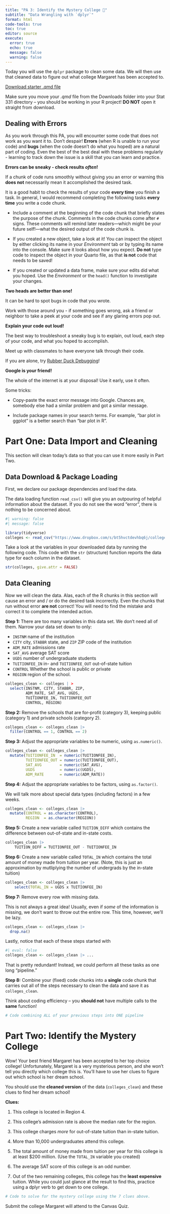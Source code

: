 ```yaml
---
title: "PA 3: Identify the Mystery College 🏫"
subtitle: "Data Wrangling with `dplyr`"
format: html
code-tools: true
toc: true
editor: source
execute: 
  error: true
  echo: true
  message: false
  warning: false
---
```


Today you will use the `dplyr` package to clean some data. We will then use that cleaned data to figure out what college Margaret has been accepted to.

[Download starter .qmd file](../student-versions/pas/pa3.qmd)

::: callout-caution
Make sure you move your *.qmd* file from the Downloads folder into your Stat 331 directory -- you should be working in your R project! **DO NOT** open it straight from download.
:::

::: {.callout-tip collapse="true"}

## Dealing with Errors

As you work through this PA, you will encounter some code that does not work as you want it to. Don't despair! **Errors** (when R is unable to run your code) and **bugs** (when the code doesn't do what you hoped) are a natural part of coding. Even the best of the best deal with these problems regularly - learning to track down the issue is a skill that you can learn and practice.

**Errors can be sneaky - check results *often*!**

If a chunk of code runs smoothly without giving you an error or warning this **does not** necessarily mean it accomplished the desired task.

It is a good habit to check the results of your code **every time** you finish a task. In general, I would recommend completing the following tasks **every time** you write a code chunk.

-   Include a comment at the beginning of the code chunk that briefly states the purpose of the chunk. Comments in the code chunks come after `#` signs. These comments will remind later readers---which might be your future self!---what the desired output of the code chunk is.

-   If you created a new object, take a look at it! You can inspect the object by either clicking its name in your *Environment* tab or by typing its name into the console. Make sure it looks about how you expect. **Do not** type code to inspect the object in your Quarto file, as that **is not** code that needs to be saved!

-   If you created or updated a data frame, make sure your edits did what you hoped. Use the *Environment* or the `head()` function to investigate your changes.

**Two heads are better than one!**

It can be hard to spot bugs in code that you wrote.

Work with those around you - if something goes wrong, ask a friend or neighbor to take a peek at your code and see if any glaring errors pop out.

**Explain your code out loud!**

The best way to troubleshoot a sneaky bug is to explain, out loud, each step of your code, and what you hoped to accomplish.

Meet up with classmates to have everyone talk through their code.

If you are alone, try [Rubber Duck Debugging](https://en.wikipedia.org/wiki/Rubber_duck_debugging)!

**Google is your friend!**

The whole of the internet is at your disposal! Use it early, use it often.

Some tricks:

-   Copy-paste the exact error message into Google. Chances are, somebody else had a similar problem and got a similar message.

-   Include package names in your search terms. For example, "bar plot in ggplot" is a better search than "bar plot in R".

:::


# Part One: Data Import and Cleaning

This section will clean today's data so that you can use it more easily in Part Two.

## Data Download & Package Loading

First, we declare our package dependencies and load the data.

::: callout-warning
The data loading function `read_csv()` will give you an outpouring of helpful information about the dataset. If you do not see the word "error", there is nothing to be concerned about.
:::

```r
#| warning: false
#| message: false

library(tidyverse)
colleges <- read_csv("https://www.dropbox.com/s/bt5hvctdevhbq6j/colleges.csv?dl=1")
```

Take a look at the variables in your downloaded data by running the following code. This code with the `str` (structure) function reports the data type for each column in the dataset.

```r
str(colleges, give.attr = FALSE)
```


## Data Cleaning

Now we will clean the data. Alas, each of the R chunks in this section will cause an error and / or do the desired task incorrectly. Even the chunks that run without error **are not** correct! You will need to find the mistake and correct it to complete the intended action.

**Step 1:** There are too many variables in this data set. We don't need all of them. Narrow your data set down to only:

-   `INSTNM` name of the institution
-   `CITY` city, `STABBR` state, and `ZIP` ZIP code of the institution
-   `ADM_RATE` admissions rate
-   `SAT_AVG` average SAT score
-   `UGDS` number of undergraduate students
-    `TUITIONFEE_IN` in- and `TUITIONFEE_OUT` out-of-state tuition
-   `CONTROL` Whether the school is public or private
-   `REGION` region of the school.

```r
colleges_clean <- colleges | >  
  select(INSTNM, CITY, STABBR, ZIP,
         ADM_RATE, SAT_AVG, UGDS,
         TUITIONFEE_IN, TUITIONFEE_OUT
         CONTROL, REGION) 
```

**Step 2:** Remove the schools that are for-profit (category 3), keeping public (category 1) and private schools (category 2).

```r
colleges_clean <- colleges_clean |> 
  filter(CONTROL == 1, CONTROL == 2)
```

**Step 3:** Adjust the appropriate variables to be numeric, using `as.numeric()`. 

```r
colleges_clean <- colleges_clean |> 
  mutate(TUITIONFEE_IN  = numeric(TUITIONFEE_IN),
         TUITIONFEE_OUT = numeric(TUITIONFEE_OUT),
         SAT_AVG        = numeric(SAT_AVG),
         UGDS           = numeric(UGDS),
         ADM_RATE       = numeric(ADM_RATE)) 
```

**Step 4:** Adjust the appropriate variables to be factors, using `as.factor()`.

::: callout-note
We will talk more about special data types (including factors) in a few weeks. 
:::

```r
colleges_clean <- colleges_clean |>
  mutate(CONTROL = as.character(CONTROL),
         REGION  = as.character(REGION))
```

**Step 5:** Create a new variable called `TUITION_DIFF` which contains the difference between out-of-state and in-state costs.

```r
colleges_clean |> 
    TUITION_DIFF = TUITIONFEE_OUT - TUITIONFEE_IN
```

**Step 6:** Create a new variable called `TOTAL_IN` which contains the total amount of money made from tuition per year. (Note, this is just an approximation by mutliplying the number of undergrads by the in-state tuition)

```r
colleges_clean <- colleges_clean |> 
    select(TOTAL_IN = UGDS x TUITIONFEE_IN)
```

**Step 7:** Remove every row with missing data.

::: callout-warning
This is not always a great idea! Usually, even if *some* of the information is missing, we don't want to throw out the entire row. This time, however, we'll be lazy.
:::

```r
colleges_clean <- colleges_clean |> 
  drop.na()
```

Lastly, notice that each of these steps started with

```r
#| eval: false
colleges_clean <- colleges_clean |> ...
```

That is pretty redundant! Instead, we could perform all these tasks as one long "pipeline."

**Step 8:** Combine your (fixed) code chunks into a **single** code chunk that carries out all of the steps necessary to clean the data and save it as `colleges_clean`.

::: callout-tip
Think about coding efficiency -- you **should not** have multiple calls to the **same** function!
:::

```r
# Code combining ALL of your previous steps into ONE pipeline
```

# Part Two: Identify the Mystery College

Wow! Your best friend Margaret has been accepted to her top choice college! Unfortunately, Margaret is a very mysterious person, and she won't tell you directly which college this is. You'll have to use her clues to figure out which school is her dream school.


You should use the **cleaned version** of the data (`colleges_clean`) and these clues to find her dream school!

**Clues:**

1.  This college is located in Region 4.

2.  This college's admission rate is above the median rate for the region.

3.  This college charges *more* for out-of-state tuition than in-state tuition.

4.  More than 10,000 undergraduates attend this college.

5.  The total amount of money made from tuition per year for this college is at least $200 million. (Use the `TOTAL_IN` variable you created)

6.  The average SAT score of this college is an odd number.

7.  Out of the two remaining colleges, this college has the **least expensive** tuition. While you could just glance at the result to find this, practice using a dplyr verb to get down to one college.

```r
# Code to solve for the mystery college using the 7 clues above.
```

Submit the college Margaret will attend to the Canvas Quiz.
